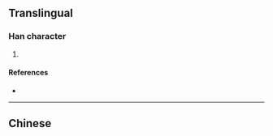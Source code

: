 {{also|廳}}
{{character info/new}}
==Translingual==

===Han character===
{{Han char|rn=27|rad=厂|as=07|sn=9|four=|canj=MRHL|ids=⿸厂听}}

# {{defn|Han|sort=厂07}}

====References====
* {{Han ref|kx=0161.351|hdz=80007.160|uh=539B|ud=21403}}

----

==Chinese==
{{zh-see|廳|v}}